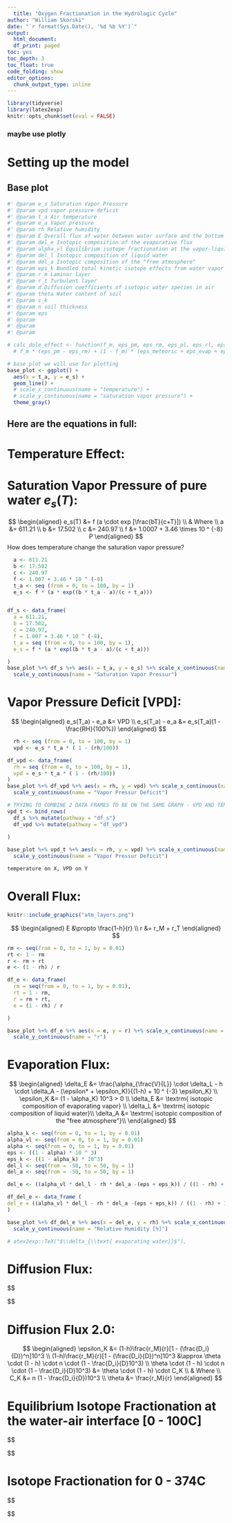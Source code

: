 ```yaml
---
  title: "Oxygen Fractionation in the Hydrologic Cycle"
author: "William Skorski"
date: "`r format(Sys.Date(), '%d %b %Y')`"
output:
  html_document: 
  df_print: paged
toc: yes
toc_depth: 3
toc_float: true
code_folding: show
editor_options:
  chunk_output_type: inline
---
```


```r
library(tidyverse)
library(latex2exp)
knitr::opts_chunk$set(eval = FALSE)
```

### maybe use plotly 

# Setting up the model


## Base plot

```r
#' @param e_s Saturation Vapor Pressure
#' @param vpd vapor pressure deficit
#' @param t_a Air temperature
#' @param e_a Vapor pressure
#' @param rh Relative humidity
#' @param E Overall flux of water between water surface and the bottom of a free air mass
#' @param del_e Isotopic composition of the evaporative flux
#' @param alpha_vl Equilibrium isotope fractionation at the vapor-liquid interface
#' @param del_l Isotopic composition of liquid water
#' @param del_a Isotopic composition of the "free atmosphere"
#' @param eps_k Bundled total kinetic isotope effects from water vapor transport
#' @param r_m Laminar layer
#' @param r_t Turbulent layer
#' @param d Diffusion coefficients of isotopic water species in air
#' @param theta Water content of soil
#' @param c_k 
#' @param n soil thickness
#' @param eps
#' @param 
#' @param 
#' @param 

# calc_dole_effect <- function(f_m, eps_pm, eps_rm, eps_pl, eps_rl, eps_ex, eps_evap, eps_meteoric, strat_flux_m) {
  # f_m * (eps_pm - eps_rm) + (1 - f_m) * (eps_meteoric + eps_evap + eps_pl - eps_rl) + strat_flux_m * eps_ex }

# base plot we will use for plotting
base_plot <- ggplot() + 
  aes(x = t_a, y = e_s) +
  geom_line() + 
  # scale_x_continuous(name = "temperature") +
  # scale_y_continuous(name = "saturation vapor pressure") +
  theme_gray()
```

## Here are the equations in full:

# Temperature Effect:
# Saturation Vapor Pressure of pure water $e_s(T)$:
  

$$
\begin{aligned}
e_s(T) &= f (a \cdot exp [\frac{bT}{c+T}]) \\
& Where \\
a &= 611.21 \\
b &= 17.502 \\
c &= 240.97 \\
f &= 1.0007 + 3.46 \times 10 ^ {-8} P
\end{aligned}
$$
How does temperature change the saturation vapor pressure?

```r
  a <- 611.21
  b <- 17.502
  c <- 240.97
  f <- 1.007 + 3.46 * 10 ^ (-8)
  t_a <- seq (from = 0, to = 100, by = 1)
  e_s <- f * (a * exp((b * t_a - a)/(c + t_a)))


df_s <- data_frame(
  a = 611.21,
  b = 17.502,
  c = 240.97,
  f = 1.007 + 3.46 * 10 ^ (-8),
  t_a = seq (from = 0, to = 100, by = 1),
  e_s = f * (a * exp((b * t_a - a)/(c + t_a)))

)
base_plot %+% df_s %+% aes(x = t_a, y = e_s) %+% scale_x_continuous(name = "Temperature") +
  scale_y_continuous(name = "Saturation Vapor Pressur") 
```


# Vapor Pressure Deficit [VPD]:
$$
\begin{aligned}
e_s(T_a) - e_a &= VPD \\
e_s(T_a) - e_a &= e_s(T_a)(1 - \frac{RH}{100%})
\end{aligned}
$$

```r
  rh <- seq (from = 0, to = 100, by = 1)
  vpd <- e_s * t_a * ( 1 - (rh/100))

df_vpd <- data_frame(
  rh = seq (from = 0, to = 100, by = 1),
  vpd = e_s * t_a * ( 1 - (rh/100))
)
base_plot %+% df_vpd %+% aes(x = rh, y = vpd) %+% scale_x_continuous(name = "Relative Humidity") +
  scale_y_continuous(name = "Vapor Pressur Deficit") 

```





```r
# TRYING TO COMBINE 2 DATA FRAMES TO BE ON THE SAME GRAPH - VPD AND TEMPERATURE
vpd_t <- bind_rows(
  df_s %>% mutate(pathway = "df_s")
  df_vpd %>% mutate(pathway = "df_vpd")
  
)

base_plot %+% vpd_t %+% aes(x = rh, y = vpd) %+% scale_x_continuous(name = "Relative Humidity") +
  scale_y_continuous(name = "Vapor Pressur Deficit") 


```


```r

temperature on X, VPD on Y


```





# Overall Flux:




```r
knitr::include_graphics("atm_layers.png") 
```




$$
\begin{aligned}
E &\propto \frac{1-h}{r} \\
r &= r_M + r_T
\end{aligned}
$$
  
```r
rm <- seq(from = 0, to = 1, by = 0.01)
rt <- 1 - rm
r <- rm + rt
e <- (1 - rh) / r

df_e <- data_frame(
  rm = seq(from = 0, to = 1, by = 0.01),
  rt = 1 - rm,
  r = rm + rt,
  e = (1 - rh) / r

)

base_plot %+% df_e %+% aes(x = e, y = r) %+% scale_x_continuous(name = "Total Flux") +
  scale_y_continuous(name = "r") 

```
  
  
  
  
  
  

# Evaporation Flux:
  
  
$$
\begin{aligned}
\delta_E &= \frac{\alpha_{\frac{V}{L}} \cdot \delta_L - h \cdot \delta_A - (\epsilon* + \epsilon_K)}{(1-h) + 10 ^ {-3} \epsilon_K} \\
\epsilon_K &= (1 - \alpha_K) 10^3 > 0 \\
\delta_E &= \textrm{ isotopic composition of evaporating vapor} \\
\delta_L &= \textrm{ isotopic composition of liquid water}\\
\delta_A &= \textrm{ isotopic composition of the "free atmosphere"}\\
\end{aligned}
$$




```r
alpha_k <- seq(from = 0, to = 1, by = 0.01)
alpha_vl <- seq(from = 0, to = 1, by = 0.01)
alpha <- seq(from = 0, to = 1, by = 0.01)
eps <- ((1 - alpha) * 10 ^ 3)
eps_k <- ((1 - alpha_k) * 10^3)
del_l <- seq(from = -50, to = 50, by = 1)
del_a <- seq(from = -50, to = 50, by = 1)

del_e <- ((alpha_vl * del_l - rh * del_a -(eps + eps_k)) / ((1 - rh) + 10^(-3) * eps_k))

df_del_e <- data_frame (
del_e = ((alpha_vl * del_l - rh * del_a -(eps + eps_k)) / ((1 - rh) + 10^(-3) * eps_k))
)

base_plot %+% df_del_e %+% aes(x = del_e, y = rh) %+% scale_x_continuous(name = "Delta evaporating water [per mil]", limits = c(-10,200)) +
  scale_y_continuous(name = "Relative Humidity [%]")

# atex2exp::TeX("$\\delta_{\\text{ evaporating water}}$"),
```




  

  
# Diffusion Flux:

  
  
$$
\begin{aligned}
\epsilon_K &= (1-h)\frac{r_M}{r}(1 - \frac{r_{M,i}}{r_M})10^3 \\
i & \textrm{ denotes the heavy isotope}

\end{aligned}
$$
  
  
# Diffusion Flux 2.0:

$$
\begin{aligned}
\epsilon_K &= (1-h)\frac{r_M}{r}[1 - (\frac{D_i}{D})^n]10^3 \\
(1-h)\frac{r_M}{r}[1 - (\frac{D_i}{D})^n]10^3 &\approx \theta \cdot (1 - h) \cdot n \cdot (1 - \frac{D_i}{D}10^3) \\
\theta \cdot (1 - h) \cdot n \cdot (1 - \frac{D_i}{D}10^3) &= \theta \cdot (1 - h) \cdot C_K \\
& Where \\
C_K &= n (1 - \frac{D_i}{D})10^3 \\
\theta &= \frac{r_M}{r}
\end{aligned}
$$
  

  
  

# Equilibrium Isotope Fractionation at the water-air interface [0 - 100C]
  
$$
\begin{aligned}
10^3 ln\alpha_\frac{L}{V}(\frac{^{18}O}{^{16}O}) &= -2.0667 - 0.4156(\frac{10^3}{T}) + 1.137(\frac{10^6}{T^2}) \\

\end{aligned}
$$


# Isotope Fractionation for 0 - 374C
$$
\begin{aligned}
10^3 ln\alpha_\frac{L}{V}(\frac{^{18}O}{^{16}O}) &= -7.685 + 6.7132(\frac{10^3}{T}) - 1.6664(\frac{10^6}{T^2}) + 0.35041(\frac{10^9}{T}) \\

\end{aligned}
$$












